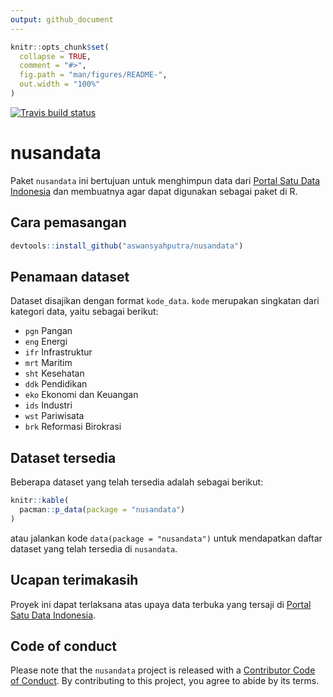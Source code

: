 ```yaml
---
output: github_document
---
```


```r
knitr::opts_chunk$set(
  collapse = TRUE,
  comment = "#>",
  fig.path = "man/figures/README-",
  out.width = "100%"
)
```

[![Travis build status](https://travis-ci.org/aswansyahputra/nusandata.svg?branch=master)](https://travis-ci.org/aswansyahputra/nusandata)

# nusandata

Paket `nusandata` ini bertujuan untuk menghimpun data dari [Portal Satu Data Indonesia](https://data.go.id/) dan membuatnya agar dapat digunakan sebagai paket di R.

## Cara pemasangan

``` r
devtools::install_github("aswansyahputra/nusandata")
```

## Penamaan dataset
Dataset disajikan dengan format `kode_data`. `kode` merupakan singkatan dari kategori data, yaitu sebagai berikut:

* `pgn` Pangan
* `eng` Energi
* `ifr` Infrastruktur
* `mrt` Maritim
* `sht` Kesehatan
* `ddk` Pendidikan
* `eko` Ekonomi dan Keuangan
* `ids` Industri
* `wst` Pariwisata
* `brk` Reformasi Birokrasi

## Dataset tersedia
Beberapa dataset yang telah tersedia adalah sebagai berikut:

```r
knitr::kable(
  pacman::p_data(package = "nusandata")
)
```

atau jalankan kode `data(package = "nusandata")` untuk mendapatkan daftar dataset yang telah tersedia di `nusandata`.

## Ucapan terimakasih
Proyek ini dapat terlaksana atas upaya data terbuka yang tersaji di [Portal Satu Data Indonesia](https://data.go.id).

## Code of conduct
Please note that the `nusandata` project is released with a [Contributor Code of Conduct](CODE_OF_CONDUCT.md). By contributing to this project, you agree to abide by its terms.
